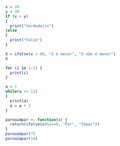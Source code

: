 ```r
x = 20
y = 30
if (x < y)
{
  print("Verdadeiro")
}else
{
  print("Falso")
}
```

```r
X = ifelse(x < 60, "X é menor", "X não é menor")
X
```

```r
for (i in 1:5) {
  print(i)
}
```

```r
a = 1
while(a <= 12)
{
  print(a)
  a = a + 1
}
```

```r
parouimpar <- function(x) {
  return(ifelse(x%%2==0, "Par", "Ímpar"))
}
parouimpar(7)
parouimpar(16)
```
